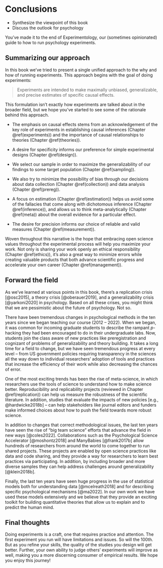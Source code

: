 # Conclusions {#conclusions}

::: {.box data-box="learning_goals"}
* Synthesize the viewpoint of this book
* Discuss the outlook for psychology
:::

You've made it to the end of Experimentology, our (sometimes opinionated) guide to how to run psychology experiments.

## Summarizing our approach

In this book we've tried to present a single unified approach to the why and how of running experiments. This approach begins with the goal of doing experiments: 

> Experiments are intended to make maximally unbiased, generalizable, and precise estimates of specific causal effects. 

This formulation isn't exactly how experiments are talked about in the broader field, but we hope you've started to see some of the rationale behind this approach.

- The emphasis on causal effects stems from an acknowledgement of the key role of experiments in establishing causal inferences (Chapter \@ref(experiments)) and the importance of causal relationships to theories (Chapter \@ref(theories)). 

- A desire for specificity informs our preference for simple experimental designs (Chapter \@ref(design)). 

- We select our sample in order to maximize the generalizability of our findings to some target population (Chapter \@ref(sampling)).

- We also try to minimize the possibility of bias through our decisions about data collection (Chapter \@ref(collection)) and data analysis (Chapter \@ref(prereg)). 

- A focus on estimation (Chapter \@ref(estimation)) helps us avoid some of the fallacies that come along with dichotomous inference (Chapter \@ref(inference)), and allows us to think meta-analytically (Chapter \@ref(meta)) about the overall evidence for a particular effect.

- The desire for precision informs our choice of reliable and valid measures (Chapter \@ref(measurement)). 

Woven throughout this narrative is the hope that embracing open science values throughout the experimental process will help you maximize your work. Not only is sharing your work openly an ethical responsibility (Chapter \@ref(ethics)), it's also a great way to minimize errors while creating valuable products that both advance scientific progress and accelerate your own career (Chapter \@ref(management)).

## Forward the field

As we've learned at various points in this book, there's a replication crisis [@osc2015], a theory crisis [@oberauer2019], and a generalizability crisis [@yarkoni2020] in psychology. Based on all these crises, you might think that we are pessimistic about the future of psychology. Not so.

There have been tremendous changes in psychological methods in the ten years since we began teaching our course (2012 -- 2022). When we began, it was common for incoming graduate students to describe the rampant $p$-hacking they had been encouraged to do in their undergraduate labs. Now, students join the class aware of new practices like preregistration and cognizant of problems of generalizability and theory building. It takes a long time for a field to change, but we have seen tremendous progress at every level -- from US government policies requiring transparency in the sciences all the way down to individual researchers' adoption of tools and practices that increase the efficiency of their work while also decreasing the chances of error. 

One of the most exciting trends has been the rise of meta-science, in which researchers use the tools of science to understand how to make science better. Reproducibility and replicability projects (reviewed in Chapter \@ref(replication)) can help us measure the robustness of the scientific literature. In addition, studies that evaluate the impacts of new policies [e.g., @hardwicke2018b] -- can help stakeholders like journal editors and funders make informed choices about how to push the field towards more robust science. 

In addition to changes that correct methodological issues, the last ten years have seen the rise of "big team science" efforts that advance the field in new ways [@coles2022]. Collaborations such as the Psychological Science Accelerator [@moshontz2018] and ManyBabies [@frank2017b] allow hundreds of researchers from around the world to come together to run shared projects. These projects are enabled by open science practices like data and code sharing, and they provide a way for researchers to learn best practices via participating. In addition, by including broader and more diverse samples they can help address challenges around generalizability [@klein2018b]. 

Finally, the last ten years have seen huge progress in the use of statistical models both for understanding data [@mcelreath2018] and for describing specific psychological mechanisms [@ma2022]. In our own work we have used these models extensively and we believe that they provide an exciting toolkit for building quantitative theories that allow us to explain and to predict the human mind. 

## Final thoughts

Doing experiments is a craft, one that requires practice and attention. The first experiment you run will have limitations and issues. So will the 100th. But as you refine your skills, the quality of the studies you design will get better. Further, your own ability to judge others' experiments will improve as well, making you a more discerning consumer of empirical results. We hope you enjoy this journey!